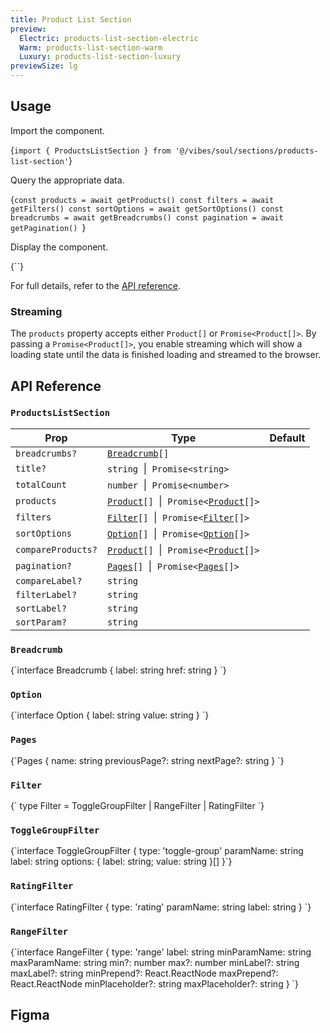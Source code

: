 ```yaml
---
title: Product List Section
preview:
  Electric: products-list-section-electric
  Warm: products-list-section-warm
  Luxury: products-list-section-luxury
previewSize: lg
---
```


## Usage

Import the component.

<CodeBlock lang="bash">{`import { ProductsListSection } from '@/vibes/soul/sections/products-list-section'`}</CodeBlock>

Query the appropriate data.

<CodeBlock lang="bash">{`const products = await getProducts()
const filters = await getFilters()
const sortOptions = await getSortOptions()
const breadcrumbs = await getBreadcrumbs()
const pagination = await getPagination()
`}</CodeBlock>

Display the component.

<CodeBlock lang="bash">
  {`<ProductsListSection
    title="Plants"
    breadcrumbs={breadcrumbs}
    products={products}
    totalCount={products.length}
    filters={filters}
    sortOptions={sortOptions}
    pagination={pagination}
/>`}
</CodeBlock>

For full details, refer to the [API reference](#api-reference).

### Streaming

The `products` property accepts either `Product[]` or `Promise<Product[]>`. By passing a `Promise<Product[]>`, you enable streaming which will show a loading state until the data is finished loading and streamed to the browser.

## API Reference

### `ProductsListSection`

| Prop               | Type                                                                                                                        | Default |
| ------------------ | --------------------------------------------------------------------------------------------------------------------------- | ------- |
| `breadcrumbs?`     | [`Breadcrumb`](#breadcrumb)`[]`                                                                                             |         |
| `title?`           | `string` &nbsp;\|&nbsp; `Promise<string>`                                                                                   |         |
| `totalCount`       | `number` &nbsp;\|&nbsp; `Promise<number>`                                                                                   |         |
| `products`         | [`Product`](/docs/soul/product-card#product)`[]` &nbsp;\|&nbsp; `Promise<`[`Product`](/docs/soul/product-card#product)`[]>` |         |
| `filters`          | [`Filter`](#filter)`[]` &nbsp;\|&nbsp; `Promise<`[`Filter`](#filter)`[]>`                                                   |         |
| `sortOptions`      | [`Option`](#option)`[]` &nbsp;\|&nbsp; `Promise<`[`Option`](#option)`[]>`                                                   |         |
| `compareProducts?` | [`Product`](/docs/soul/product-card#product)`[]` &nbsp;\|&nbsp; `Promise<`[`Product`](/docs/soul/product-card#product)`[]>` |         |
| `pagination?`      | [`Pages`](#pages)`[]` &nbsp;\|&nbsp; `Promise<`[`Pages`](#pages)`[]>`                                                       |         |
| `compareLabel?`    | `string`                                                                                                                    |         |
| `filterLabel?`     | `string`                                                                                                                    |         |
| `sortLabel?`       | `string`                                                                                                                    |         |
| `sortParam?`       | `string`                                                                                                                    |         |

### `Breadcrumb`

<CodeBlock lang="ts">
  {`interface Breadcrumb {
  label: string
  href: string
}
`}
</CodeBlock>

### `Option`

<CodeBlock lang="ts">
  {`interface Option {
  label: string
  value: string
}
`}
</CodeBlock>

### `Pages`

<CodeBlock lang="ts">
  {`Pages {
  name: string
  previousPage?: string
  nextPage?: string
}
`}
</CodeBlock>

### `Filter`

<CodeBlock lang="ts">
  {`
type Filter = ToggleGroupFilter | RangeFilter | RatingFilter
`}
</CodeBlock>

### `ToggleGroupFilter`

<CodeBlock lang="ts">
  {`interface ToggleGroupFilter {
  type: 'toggle-group'
  paramName: string
  label: string
  options: { label: string; value: string }[]
}`}
</CodeBlock>

### `RatingFilter`

<CodeBlock lang="ts">
  {`interface RatingFilter {
  type: 'rating'
  paramName: string
  label: string
}
`}
</CodeBlock>

### `RangeFilter`

<CodeBlock lang="ts">
  {`interface RangeFilter {
  type: 'range'
  label: string
  minParamName: string
  maxParamName: string
  min?: number
  max?: number
  minLabel?: string
  maxLabel?: string
  minPrepend?: React.ReactNode
  maxPrepend?: React.ReactNode
  minPlaceholder?: string
  maxPlaceholder?: string
}
`}
</CodeBlock>

## Figma

<Figma url="https://www.figma.com/design/kgCf8OkDCe90wBSKNNqueL/Soul-Vibe?node-id=1720-21795&t=RzBeIql49iCnmSMw-4" />
